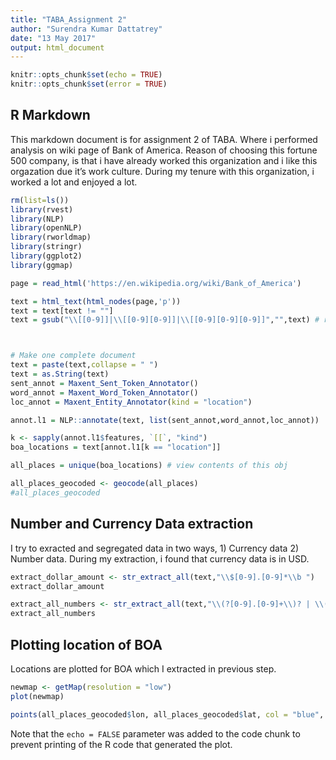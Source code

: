```yaml
---
title: "TABA_Assignment 2"
author: "Surendra Kumar Dattatrey"
date: "13 May 2017"
output: html_document
---
```


```r
knitr::opts_chunk$set(echo = TRUE)
knitr::opts_chunk$set(error = TRUE)
```

## R Markdown
This markdown document is for assignment 2 of TABA. Where i performed analysis on wiki page of Bank of America. Reason of choosing this fortune 500 company, is that i have already worked this organization and i like this orgazation due it's work culture. During my tenure with this organization, i worked a lot and enjoyed a lot.

```r
rm(list=ls())
library(rvest)
library(NLP)
library(openNLP)
library(rworldmap)
library(stringr)
library(ggplot2)
library(ggmap)

page = read_html('https://en.wikipedia.org/wiki/Bank_of_America')

text = html_text(html_nodes(page,'p'))
text = text[text != ""]
text = gsub("\\[[0-9]]|\\[[0-9][0-9]]|\\[[0-9][0-9][0-9]]","",text) # removing refrences [101] type



# Make one complete document
text = paste(text,collapse = " ") 
text = as.String(text)
sent_annot = Maxent_Sent_Token_Annotator()
word_annot = Maxent_Word_Token_Annotator()
loc_annot = Maxent_Entity_Annotator(kind = "location")

annot.l1 = NLP::annotate(text, list(sent_annot,word_annot,loc_annot))

k <- sapply(annot.l1$features, `[[`, "kind")
boa_locations = text[annot.l1[k == "location"]]

all_places = unique(boa_locations) # view contents of this obj

all_places_geocoded <- geocode(all_places) 
#all_places_geocoded 

```

## Number and Currency Data extraction 
I try to exracted and segregated data in two ways,
1) Currency data 
2) Number data. 
During my extraction, i found that currency data is in USD.

```r
extract_dollar_amount <- str_extract_all(text,"\\$[0-9].[0-9]*\\b ")
extract_dollar_amount

extract_all_numbers <- str_extract_all(text,"\\(?[0-9].[0-9]+\\)? | \\(?[0-9][0-9],[0-9]+\\)?")[[1]]
extract_all_numbers


```

## Plotting location of BOA

Locations are plotted for BOA which I extracted in previous step.

```r
newmap <- getMap(resolution = "low")
plot(newmap)

points(all_places_geocoded$lon, all_places_geocoded$lat, col = "blue", cex = 1.2, pch = 19)
```

Note that the `echo = FALSE` parameter was added to the code chunk to prevent printing of the R code that generated the plot.
